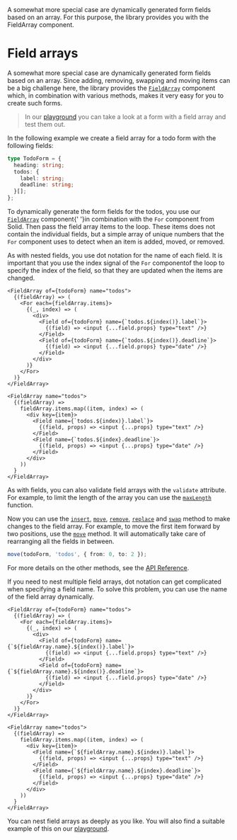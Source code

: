 
<Title>Field arrays</Title>
<Description>
  A somewhat more special case are dynamically generated form fields based on an
  array. For this purpose, the library provides you with the FieldArray
  component.
</Description>

# Field arrays

A somewhat more special case are dynamically generated form fields based on an array. Since adding, removing, swapping and moving items can be a big challenge here, the library provides the <A href="/api/FieldArray">`FieldArray`</A> component which, in combination with various methods, makes it very easy for you to create such forms.

> In our <A href="/playground/todos">playground</A> you can take a look at a form with a field array and test them out.

In the following example we create a field array for a todo form with the following fields:

```ts
type TodoForm = {
  heading: string;
  todos: {
    label: string;
    deadline: string;
  }[];
};
```

To dynamically generate the form fields for the todos, you use our <A href="/api/FieldArray">`FieldArray`</A> component<Solid>{' '}in combination with the `For` component from Solid</Solid>. Then pass the field array items to the loop. These items does not contain the individual fields, but a simple array of unique numbers that the `For` component uses to detect when an item is added, moved, or removed.

As with nested fields, you use dot notation for the name of each field. It is important that you use the index <Solid>signal of the `For` component</Solid><Qwik>of the loop</Qwik> to specify the index of the field, so that they are updated when the items are changed.

<Solid block>

```tsx
<FieldArray of={todoForm} name="todos">
  {(fieldArray) => (
    <For each={fieldArray.items}>
      {(_, index) => (
        <div>
          <Field of={todoForm} name={`todos.${index()}.label`}>
            {(field) => <input {...field.props} type="text" />}
          </Field>
          <Field of={todoForm} name={`todos.${index()}.deadline`}>
            {(field) => <input {...field.props} type="date" />}
          </Field>
        </div>
      )}
    </For>
  )}
</FieldArray>
```

</Solid>

<Qwik block>

```tsx
<FieldArray name="todos">
  {(fieldArray) =>
    fieldArray.items.map((item, index) => (
      <div key={item}>
        <Field name={`todos.${index)}.label`}>
          {(field, props) => <input {...props} type="text" />}
        </Field>
        <Field name={`todos.${index}.deadline`}>
          {(field, props) => <input {...props} type="date" />}
        </Field>
      </div>
    ))
  }
</FieldArray>
```

</Qwik>

As with fields, you can also validate field arrays with the `validate` attribute. For example, to limit the length of the array you can use the <A href="/api/maxLength">`maxLength`</A> function.

Now you can use the <A href="/api/insert">`insert`</A>, <A href="/api/move">`move`</A>, <A href="/api/remove">`remove`</A>, <A href="/api/replace">`replace`</A> and <A href="/api/swap">`swap`</A> method to make changes to the field array. For example, to move the first item forward by two positions, use the <A href="/api/move">`move`</A> method. It will automatically take care of rearranging all the fields in between.

```ts
move(todoForm, 'todos', { from: 0, to: 2 });
```

For more details on the other methods, see the <A href="/api">API Reference</A>.

If you need to nest multiple field arrays, dot notation can get complicated when specifying a field name. To solve this problem, you can use the name of the field array dynamically.

<Solid block>

```tsx
<FieldArray of={todoForm} name="todos">
  {(fieldArray) => (
    <For each={fieldArray.items}>
      {(_, index) => (
        <div>
          <Field of={todoForm} name={`${fieldArray.name}.${index()}.label`}>
            {(field) => <input {...field.props} type="text" />}
          </Field>
          <Field of={todoForm} name={`${fieldArray.name}.${index()}.deadline`}>
            {(field) => <input {...field.props} type="date" />}
          </Field>
        </div>
      )}
    </For>
  )}
</FieldArray>
```

</Solid>

<Qwik block>

```tsx
<FieldArray name="todos">
  {(fieldArray) =>
    fieldArray.items.map((item, index) => (
      <div key={item}>
        <Field name={`${fieldArray.name}.${index)}.label`}>
          {(field, props) => <input {...props} type="text" />}
        </Field>
        <Field name={`${fieldArray.name}.${index}.deadline`}>
          {(field, props) => <input {...props} type="date" />}
        </Field>
      </div>
    ))
  }
</FieldArray>
```

</Qwik>

You can nest field arrays as deeply as you like. You will also find a suitable example of this on our <A href="/playground/nested">playground</A>.
